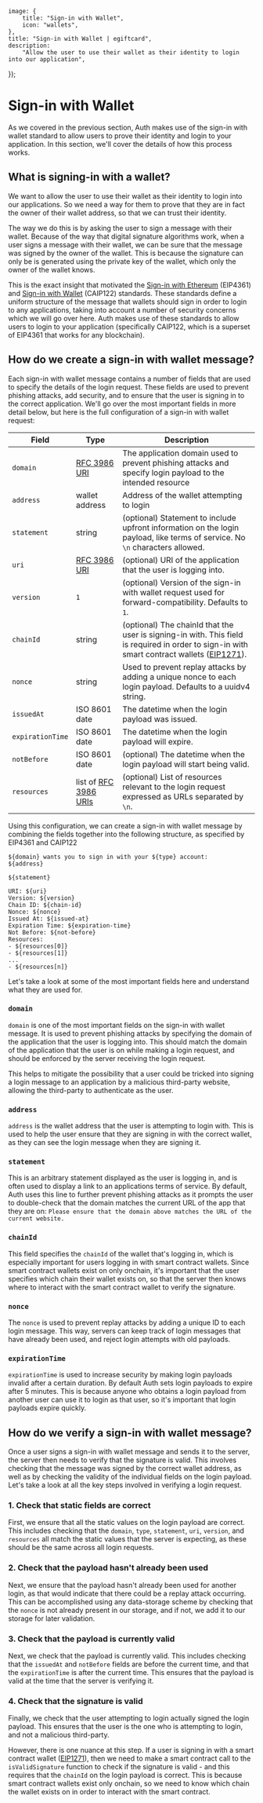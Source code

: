 
	image: {
		title: "Sign-in with Wallet",
		icon: "wallets",
	},
	title: "Sign-in with Wallet | egiftcard",
	description:
		"Allow the user to use their wallet as their identity to login into our application",
});

# Sign-in with Wallet

As we covered in the previous section, Auth makes use of the sign-in with wallet standard to allow users to prove their identity and login to your application. In this section, we'll cover the details of how this process works.

## What is signing-in with a wallet?

We want to allow the user to use their wallet as their identity to login into our applications. So we need a way for them to prove that they are in fact the owner of their wallet address, so that we can trust their identity.

The way we do this is by asking the user to sign a message with their wallet. Because of the way that digital signature algorithms work, when a user signs a message with their wallet, we can be sure that the message was signed by the owner of the wallet. This is because the signature can only be is generated using the private key of the wallet, which only the owner of the wallet knows.

This is the exact insight that motivated the [Sign-in with Ethereum](https://eips.ethereum.org/EIPS/eip-4361) (EIP4361) and [Sign-in with Wallet](https://github.com/ChainAgnostic/CAIPs/blob/master/CAIPs/caip-122.md) (CAIP122) standards. These standards define a uniform structure of the message that wallets should sign in order to login to any applications, taking into account a number of security concerns which we will go over here. Auth makes use of these standards to allow users to login to your application (specifically CAIP122, which is a superset of EIP4361 that works for any blockchain).

## How do we create a sign-in with wallet message?

Each sign-in with wallet message contains a number of fields that are used to specify the details of the login request. These fields are used to prevent phishing attacks, add security, and to ensure that the user is signing in to the correct application. We'll go over the most important fields in more detail below, but here is the full configuration of a sign-in with wallet request:

| Field            | Type                                                            | Description                                                                                                                                                                           |
| ---------------- | --------------------------------------------------------------- | ------------------------------------------------------------------------------------------------------------------------------------------------------------------------------------- |
| `domain`         | [RFC 3986 URI](https://www.rfc-editor.org/rfc/rfc3986)          | The application domain used to prevent phishing attacks and specify login payload to the intended resource                                                                            |
| `address`        | wallet address                                                  | Address of the wallet attempting to login                                                                                                                                             |
| `statement`      | string                                                          | (optional) Statement to include upfront information on the login payload, like terms of service. No `\n` characters allowed.                                                          |
| `uri`            | [RFC 3986 URI](https://www.rfc-editor.org/rfc/rfc3986)          | (optional) URI of the application that the user is logging into.                                                                                                                      |
| `version`        | `1`                                                             | (optional) Version of the sign-in with wallet request used for forward-compatibility. Defaults to `1`.                                                                                |
| `chainId`        | string                                                          | (optional) The chainId that the user is signing-in with. This field is required in order to sign-in with smart contract wallets ([EIP1271](https://eips.ethereum.org/EIPS/eip-1271)). |
| `nonce`          | string                                                          | Used to prevent replay attacks by adding a unique nonce to each login payload. Defaults to a uuidv4 string.                                                                           |
| `issuedAt`       | ISO 8601 date                                                   | The datetime when the login payload was issued.                                                                                                                                       |
| `expirationTime` | ISO 8601 date                                                   | The datetime when the login payload will expire.                                                                                                                                      |
| `notBefore`      | ISO 8601 date                                                   | (optional) The datetime when the login payload will start being valid.                                                                                                                |
| `resources`      | list of [RFC 3986 URIs](https://www.rfc-editor.org/rfc/rfc3986) | (optional) List of resources relevant to the login request expressed as URLs separated by `\n`.                                                                                       |

Using this configuration, we can create a sign-in with wallet message by combining the fields together into the following structure, as specified by EIP4361 and CAIP122

```text
${domain} wants you to sign in with your ${type} account:
${address}

${statement}

URI: ${uri}
Version: ${version}
Chain ID: ${chain-id}
Nonce: ${nonce}
Issued At: ${issued-at}
Expiration Time: ${expiration-time}
Not Before: ${not-before}
Resources:
- ${resources[0]}
- ${resources[1]}
...
- ${resources[n]}
```

Let's take a look at some of the most important fields here and understand what they are used for.

### `domain`

`domain` is one of the most important fields on the sign-in with wallet message. It is used to prevent phishing attacks by specifying the domain of the application that the user is logging into. This should match the domain of the application that the user is on while making a login request, and should be enforced by the server receiving the login request.

This helps to mitigate the possibility that a user could be tricked into signing a login message to an application by a malicious third-party website, allowing the third-party to authenticate as the user.

### `address`

`address` is the wallet address that the user is attempting to login with. This is used to help the user ensure that they are signing in with the correct wallet, as they can see the login message when they are signing it.

### `statement`

This is an arbitrary statement displayed as the user is logging in, and is often used to display a link to an applications terms of service. By default, Auth uses this line to further prevent phishing attacks as it prompts the user to double-check that the domain matches the current URL of the app that they are on: `Please ensure that the domain above matches the URL of the current website.`

### `chainId`

This field specifies the `chainId` of the wallet that's logging in, which is especially important for users logging in with smart contract wallets. Since smart contract wallets exist on only onchain, it's important that the user specifies which chain their wallet exists on, so that the server then knows where to interact with the smart contract wallet to verify the signature.

### `nonce`

The `nonce` is used to prevent replay attacks by adding a unique ID to each login message. This way, servers can keep track of login messages that have already been used, and reject login attempts with old payloads.

### `expirationTime`

`expirationTime` is used to increase security by making login payloads invalid after a certain duration. By default Auth sets login payloads to expire after 5 minutes. This is because anyone who obtains a login payload from another user can use it to login as that user, so it's important that login payloads expire quickly.

## How do we verify a sign-in with wallet message?

Once a user signs a sign-in with wallet message and sends it to the server, the server then needs to verify that the signature is valid. This involves checking that the message was signed by the correct wallet address, as well as by checking the validity of the individual fields on the login payload. Let's take a look at all the key steps involved in verifying a login request.

### 1. Check that static fields are correct

First, we ensure that all the static values on the login payload are correct. This includes checking that the `domain`, `type`, `statement`, `uri`, `version`, and `resources` all match the static values that the server is expecting, as these should be the same across all login requests.

### 2. Check that the payload hasn't already been used

Next, we ensure that the payload hasn't already been used for another login, as that would indicate that there could be a replay attack occurring. This can be accomplished using any data-storage scheme by checking that the `nonce` is not already present in our storage, and if not, we add it to our storage for later validation.

### 3. Check that the payload is currently valid

Next, we check that the payload is currently valid. This includes checking that the `issuedAt` and `notBefore` fields are before the current time, and that the `expirationTime` is after the current time. This ensures that the payload is valid at the time that the server is verifying it.

### 4. Check that the signature is valid

Finally, we check that the user attempting to login actually signed the login payload. This ensures that the user is the one who is attempting to login, and not a malicious third-party.

However, there is one nuance at this step. If a user is signing in with a smart contract wallet ([EIP1271](https://eips.ethereum.org/EIPS/eip-1271)), then we need to make a smart contract call to the `isValidSignature` function to check if the signature is valid - and this requires that the `chainId` on the login payload is correct. This is because smart contract wallets exist only onchain, so we need to know which chain the wallet exists on in order to interact with the smart contract.
